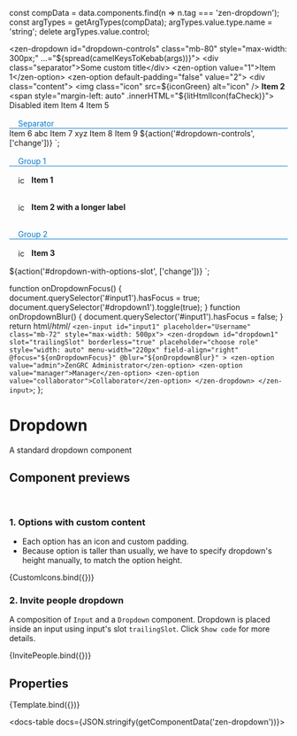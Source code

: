 
const compData = data.components.find(n => n.tag === 'zen-dropdown');
const argTypes = getArgTypes(compData);
argTypes.value.type.name = 'string';
delete argTypes.value.control;

<Meta title="Forms/Dropdown" component="zen-dropdown" argTypes={argTypes} />

  <style>
    .icon {
      height: 1rem;
      margin-right: 0.5rem;
    }
    .content {
      display: flex;
      align-items: center;
      padding: 1rem;
    }
    .separator {
      margin-top: 1rem;
      border-bottom: 1px solid;
      color: #0078cd;
      padding: 0 1rem;
    }
    ${styles}
  </style>
  <zen-dropdown id="dropdown-controls" class="mb-80" style="max-width: 300px;" ...="${spread(camelKeysToKebab(args))}">
    <div class="separator">Some custom title</div>
    <zen-option value="1">Item 1</zen-option>
    <zen-option default-padding="false" value="2">
      <div class="content">
        <img class="icon" src=${iconGreen} alt="icon" />
        <b>Item 2</b>
        <span style="margin-left: auto" .innerHTML="${litHtmlIcon(faCheck)}"></span>
      </div>
    </zen-option>
    <zen-option value="3" disabled="true">Disabled item</zen-option>
    <zen-option value="4">Item 4</zen-option>
    <zen-option value="5">Item 5</zen-option>
    <div class="separator">Separator</div>
    <zen-option value="6">Item 6 abc</zen-option>
    <zen-option value="7">Item 7 xyz</zen-option>
    <zen-option value="8">Item 8</zen-option>
    <zen-option value="9">Item 9</zen-option>
  </zen-dropdown>
  ${action('#dropdown-controls', ['change'])}
`;

  <style>
    .icon {
      height: 1rem;
      margin-right: 0.5rem;
    }
    .content {
      width: 100%;
      display: flex;
      align-items: center;
      padding: 1rem;
    }
    .separator {
      margin-top: 1rem;
      border-bottom: 1px solid;
      color: #0078cd;
      padding: 0 1rem;
    }
    ${styles}
  </style>
  <zen-dropdown id="dropdown-with-options-slot" class="mb-80" style="min-height: 3.2rem; max-width: 300px;">
    <div class="separator">Group 1</div>
    <zen-option default-padding="false" value="1">
      <div class="content">
        <img class="icon" src=${iconGreen} alt="icon" />
        <b>Item 1</b>
        <span style="margin-left: auto" .innerHTML="${litHtmlIcon(faCheck)}"></span>
      </div>
    </zen-option>
    <zen-option default-padding="false" value="2">
      <div class="content">
        <img class="icon" src=${iconBlue} alt="icon" />
        <b>Item 2 with a longer label</b>
        <span style="margin-left: auto" .innerHTML="${litHtmlIcon(faCheck)}"></span>
      </div>
    </zen-option>
    <div class="separator">Group 2</div>
    <zen-option default-padding="false" value="3">
      <div class="content">
        <img class="icon" src=${iconRed} alt="icon" />
        <b>Item 3</b>
        <span style="margin-left: auto" .innerHTML="${litHtmlIcon(faCheck)}"></span>
      </div>
    </zen-option>
  </zen-dropdown>
  ${action('#dropdown-with-options-slot', ['change'])}
`;

  function onDropdownFocus() {
    document.querySelector('#input1').hasFocus = true;
    document.querySelector('#dropdown1').toggle(true);
  }
  function onDropdownBlur() {
    document.querySelector('#input1').hasFocus = false;
  }
  return html/*html*/ `<zen-input id="input1" placeholder="Username" class="mb-72" style="max-width: 500px">
    <zen-dropdown
      id="dropdown1"
      slot="trailingSlot"
      borderless="true"
      placeholder="choose role"
      style="width: auto"
      menu-width="220px"
      field-align="right"
      @focus="${onDropdownFocus}"
      @blur="${onDropdownBlur}"
    >
      <zen-option value="admin">ZenGRC Administrator</zen-option>
      <zen-option value="manager">Manager</zen-option>
      <zen-option value="collaborator">Collaborator</zen-option>
    </zen-dropdown>
  </zen-input>`;
};

# Dropdown

A standard dropdown component

## Component previews

<br />

### 1. Options with custom content

- Each option has an icon and custom padding.
- Because option is taller than usually, we have to specify dropdown's height manually, to match the option height.

<Canvas>
  <Story name="button">{CustomIcons.bind({})}</Story>
</Canvas>

### 2. Invite people dropdown

A composition of `Input` and a `Dropdown` component. Dropdown is placed inside an input using input's slot `trailingSlot`.
Click `Show code` for more details.

<Canvas>
  <Story name="InvitePeople">{InvitePeople.bind({})}</Story>
</Canvas>

## Properties

<Canvas>
  <Story
    name="default"
    args={{
      ...getDefaultArgs(argTypes),
      value: '2',
    }}
  >
    {Template.bind({})}
  </Story>
</Canvas>

<ArgsTable story="default" />

<docs-table docs={JSON.stringify(getComponentData('zen-dropdown'))}></docs-table>
